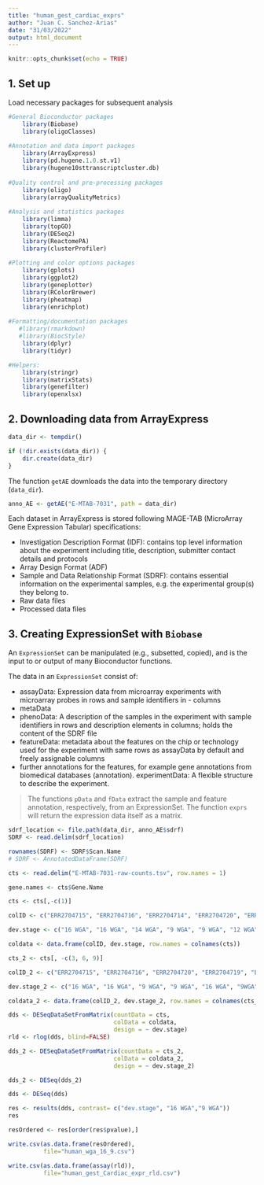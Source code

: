 ```yaml
---
title: "human_gest_cardiac_exprs"
author: "Juan C. Sanchez-Arias"
date: "31/03/2022"
output: html_document
---
```


```r
knitr::opts_chunk$set(echo = TRUE)
```

## 1. Set up

Load necessary packages for subsequent analysis

```r

#General Bioconductor packages
    library(Biobase)
    library(oligoClasses)
     
#Annotation and data import packages
    library(ArrayExpress)
    library(pd.hugene.1.0.st.v1)
    library(hugene10sttranscriptcluster.db)
     
#Quality control and pre-processing packages
    library(oligo)
    library(arrayQualityMetrics)
     
#Analysis and statistics packages
    library(limma)
    library(topGO)
    library(DESeq2)
    library(ReactomePA)
    library(clusterProfiler)
     
#Plotting and color options packages
    library(gplots)
    library(ggplot2)
    library(geneplotter)
    library(RColorBrewer)
    library(pheatmap)
    library(enrichplot)
     
#Formatting/documentation packages
   #library(rmarkdown)
   #library(BiocStyle)
    library(dplyr)
    library(tidyr)

#Helpers:
    library(stringr)
    library(matrixStats)
    library(genefilter)
    library(openxlsx)

```

## 2. Downloading data from ArrayExpress

```r

data_dir <- tempdir()

if (!dir.exists(data_dir)) {
    dir.create(data_dir)
}
```

The function `getAE` downloads the data into the temporary directory (`data_dir`).

```r

anno_AE <- getAE("E-MTAB-7031", path = data_dir)
```

Each dataset in ArrayExpress is stored following MAGE-TAB (MicroArray Gene Expression Tabular) specifications:

-   Investigation Description Format (IDF): contains top level information about the experiment including title, description, submitter contact details and protocols
-   Array Design Format (ADF)
-   Sample and Data Relationship Format (SDRF): contains essential information on the experimental samples, e.g. the experimental group(s) they belong to.
-   Raw data files
-   Processed data files

## 3. Creating ExpressionSet with `Biobase`

An `ExpressionSet` can be manipulated (e.g., subsetted, copied), and is the input to or output of many Bioconductor functions.

The data in an `ExpressionSet` consist of:

-   assayData: Expression data from microarray experiments with microarray probes in rows and sample identifiers in - columns
-   metaData
-   phenoData: A description of the samples in the experiment with sample identifiers in rows and description elements in columns; holds the content of the SDRF file
-   featureData: metadata about the features on the chip or technology used for the experiment with same rows as assayData by default and freely assignable columns
-   further annotations for the features, for example gene annotations from biomedical databases (annotation). experimentData: A flexible structure to describe the experiment.

> The functions `pData` and `fData` extract the sample and feature annotation, respectively, from an ExpressionSet. The function `exprs` will return the expression data itself as a matrix.

```r

sdrf_location <- file.path(data_dir, anno_AE$sdrf)
SDRF <- read.delim(sdrf_location)

rownames(SDRF) <- SDRF$Scan.Name
# SDRF <- AnnotatedDataFrame(SDRF)
```

```r

cts <- read.delim("E-MTAB-7031-raw-counts.tsv", row.names = 1)

gene.names <- cts$Gene.Name

cts <- cts[,-c(1)]

colID <- c("ERR2704715", "ERR2704716", "ERR2704714", "ERR2704720", "ERR2704719", "ERR2704713", "ERR2704717", "ERR2704718", "ERR2704712")

dev.stage <- c("16 WGA", "16 WGA", "14 WGA", "9 WGA", "9 WGA", "12 WGA", "16 WGA", "9WGA", "12 WGA")

coldata <- data.frame(colID, dev.stage, row.names = colnames(cts))
```

```r
cts_2 <- cts[, -c(3, 6, 9)]

colID_2 <- c("ERR2704715", "ERR2704716", "ERR2704720", "ERR2704719", "ERR2704717", "ERR2704718")

dev.stage_2 <- c("16 WGA", "16 WGA", "9 WGA", "9 WGA", "16 WGA", "9WGA")

coldata_2 <- data.frame(colID_2, dev.stage_2, row.names = colnames(cts_2))
```

```r
dds <- DESeqDataSetFromMatrix(countData = cts,
                              colData = coldata,
                              design = ~ dev.stage)
rld <- rlog(dds, blind=FALSE)
```

```r
dds_2 <- DESeqDataSetFromMatrix(countData = cts_2,
                              colData = coldata_2,
                              design = ~ dev.stage_2)
```

```r
dds_2 <- DESeq(dds_2)

dds <- DESeq(dds)
```

```r
res <- results(dds, contrast= c("dev.stage", "16 WGA","9 WGA"))
res
```
```r
resOrdered <- res[order(res$pvalue),]
```

```r
write.csv(as.data.frame(resOrdered), 
          file="human_wga_16_9.csv")
```

```r
write.csv(as.data.frame(assay(rld)), 
          file="human_gest_Cardiac_expr_rld.csv")
```

